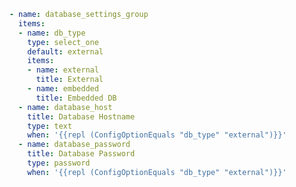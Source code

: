 ```yaml
    - name: database_settings_group
      items:
      - name: db_type
        type: select_one
        default: external
        items:
        - name: external
          title: External
        - name: embedded
          title: Embedded DB
      - name: database_host
        title: Database Hostname
        type: text
        when: '{{repl (ConfigOptionEquals "db_type" "external")}}'
      - name: database_password
        title: Database Password
        type: password
        when: '{{repl (ConfigOptionEquals "db_type" "external")}}'
```